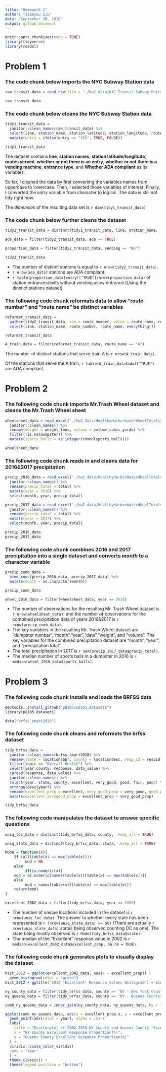 ```yaml
---
title: "Homework 2"
author: "Jianyou Liu"
date: "September 30, 2018"
output: github_document
---
```


```r
knitr::opts_chunk$set(echo = TRUE)
library(tidyverse)
library(readxl)
```
# Problem 1

### The code chunk below imports the NYC Subway Station data

```r
raw_transit_data = read_csv(file = "./hw2_data/NYC_Transit_Subway_Entrance_And_Exit_Data.csv")

raw_transit_data
```
### The code chunk below cleans the NYC Subway Station data

```r
tidy1_transit_data = 
  janitor::clean_names(raw_transit_data) %>%
  select(line, station_name, station_latitude, station_longitude, route1:route11, entry, vending, entrance_type, ada ) %>% 
  mutate(entry = ifelse(entry == "YES", TRUE, FALSE))

tidy1_transit_data
```

The dataset contains **line**, **station names**, **station latitude/longitude**, **routes served**, **whether or not there is an entry**, **whether or not there is a vending machine**, **entrance type**, and **Whether ADA compliant** as its variables.

So far, I cleaned the data by first converting the variables names from uppercase to lowercase. Then, I selected those variables of interest. Finally, I converted the *entry* variable from character to logical. The data is still not tidy right now.

The *dimension* of the resulting data set is `r dim(tidy1_transit_data)`

### The code chunk below further cleans the dataset
```r
tidy2_transit_data = distinct(tidy1_transit_data, line, station_name, .keep_all = TRUE)

ada_data = filter(tidy2_transit_data, ada == TRUE)

proportion_data = filter(tidy2_transit_data, vending == "NO")

tidy2_transit_data
```
*   The number of distinct stations is equal to `r nrow(tidy2_transit_data)`.
*   `r nrow(ada_data)` stations are ADA compliant.
*   `r table(proportion_data$entry)["TRUE"]/nrow(proportion_data)` of station entrances/exits without vending allow entrance.(Using the dinstict stations dataset)

### The following code chunk reformats data to allow "route number" and "route name" be distinct variables

```r
reformat_transit_data = 
  gather(tidy2_transit_data, key = route_number, value = route_name, route1:route11) %>% 
  select(line, station_name, route_number, route_name, everything())

reformat_transit_data

A_train_data = filter(reformat_transit_data, route_name == "A")

```
The number of distinct stations that serve train A is `r nrow(A_train_data)`.

Of the stations that serve the A train, `r table(A_train_data$ada)["TRUE"]` are ADA compliant.

# Problem 2

### The following code chunk imports Mr.Trash Wheel dataset and cleans the Mr.Trash Wheel sheet

```r

wheelsheet_data = read_excel("./hw2_data/HealthyHarborWaterWheelTotals2017-9-26.xlsx", sheet = 1, range = "A2:N258") %>% 
  janitor::clean_names() %>% 
  rename(weight = weight_tons, volume = volume_cubic_yards) %>% 
  filter(!is.na(dumpster)) %>% 
  mutate(sports_balls = as.integer(round(sports_balls)))

wheelsheet_data

```
### The following code chunk reads in and cleans data for 2016&2017 precipitation

```r
precip_2016_data = read_excel("./hw2_data/HealthyHarborWaterWheelTotals2017-9-26.xlsx", sheet = 4, range = "A2:B14") %>% 
  janitor::clean_names() %>% 
  rename(precip_total = total) %>% 
  mutate(year = 2016) %>% 
  select(month, year, precip_total)

precip_2017_data = read_excel("./hw2_data/HealthyHarborWaterWheelTotals2017-9-26.xlsx", sheet = 3, range = "A2:B10") %>% 
  janitor::clean_names() %>% 
  rename(precip_total = total) %>% 
  mutate(year = 2017) %>% 
  select(month, year, precip_total)

precip_2016_data
precip_2017_data

```
### The following code chunk combines 2016 and 2017 precipitation into a single dataset and converts *month* to a character variable

```r
precip_comb_data = 
  bind_rows(precip_2016_data, precip_2017_data) %>% 
  mutate(month = as.character(month))

precip_comb_data

wheel_2016_data = filter(wheelsheet_data, year == 2016)

```
* The number of observations for the resulting Mr. Trash Wheel dataset is `r nrow(wheelsheet_data)`, and the number of observations for the combined precipitation data of years 2016&2017 is `r nrow(precip_comb_data)`.
* The key variables in the resulting Mr. Trash Wheel dataset are "dumpster number","month","year","date","weight", and "volume". The key variables for the combined precipitation dataset are "month", "year", and "precipitation total".
*   The total precipitation in 2017 is `r sum(precip_2017_data$precip_total)`.
*   The median number of sports balls in a dumpster in 2016 is `r median(wheel_2016_data$sports_balls)`.

# Problem 3

### The following code chunk installs and loads the BRFSS data

```r
devtools::install_github("p8105/p8105.datasets")
library(p8105.datasets)

data("brfss_smart2010")

```
### The following code chunk cleans and reformats the brfss dataset

```r
tidy_brfss_data = 
  janitor::clean_names(brfss_smart2010) %>% 
  rename(state = locationabbr, county = locationdesc, resp_id = respid) %>% 
  filter(topic == "Overall Health") %>% 
  select(year:county, response, data_value) %>% 
  spread(response, data_value) %>% 
  janitor::clean_names() %>% 
  select(year, state, county, excellent, very_good, good, fair, poor) %>% 
  arrange(desc(year)) %>% 
  rename(excellent_prop = excellent, very_good_prop = very_good, good_prop = good, fair_prop = fair, poor_prop = poor) %>% 
  mutate(excellent_verygood_prop = excellent_prop + very_good_prop)

tidy_brfss_data

```
### The following code manipulates the dataset to answer specific questions

```r
uniq_loc_data = distinct(tidy_brfss_data, county, .keep_all = TRUE)

uniq_state_data = distinct(tidy_brfss_data, state, .keep_all = TRUE)

Mode = function(x){ 
    if (all(table(x) == max(table(x))))
         mod = NA
    else
         if(is.numeric(x))
    mod = as.numeric(names(table(x))[table(x) == max(table(x))])
    else
         mod = names(table(x))[table(x) == max(table(x))]
    return(mod)
}

excellent_2002_data = filter(tidy_brfss_data, year == 2002)

```
*   The number of unique locations included in the dataset is `r nrow(uniq_loc_data)`. The answer to whether every state has been represented is `r (nrow(uniq_state_data) >= 50)` (There are actually `r nrow(uniq_state_data)` states being observed counting DC as one). The state being mostly observed is `r Mode(tidy_brfss_data$state)`.
*   The median of the "Excellent" response value in 2002 is `r median(excellent_2002_data$excellent_prop, na.rm = TRUE)`.

### The following code chunk generates plots to visually display the dataset

```r
hist_2012 = ggplot(excellent_2002_data, aes(x = excellent_prop)) + 
  geom_histogram(color = "green")
hist_2012 + ggtitle("2012 'Excellent' Response Values Histogram") + xlab("Proportion of 'Excellent' Responses(%)")

ny_county_data = filter(tidy_brfss_data, county == "NY - New York County")
ny_queens_data = filter(tidy_brfss_data, county == "NY - Queens County")

comb_ny_queens_data = inner_join(ny_county_data, ny_queens_data, by = "year")

ggplot(comb_ny_queens_data, aes(x = excellent_prop.x, y = excellent_prop.y)) +
  geom_point(aes(color = year), alpha = .5) +
  labs(
    title = "Scatterplot of 2002-2010 NY County and Queens County 'Excellent' Response Value",
    x = "NY County Excellent Response Proportion(%)",
    y = "Queens County Excellent Response Proportion(%)"
  ) +
  viridis::scale_color_viridis(
  name = "Year"
  ) +
  theme_classic() +
  theme(legend.position = "bottom")



```


